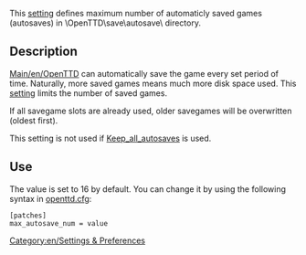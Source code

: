 [[Category:en/Settings & Preferences]]

This [[Main/en/Advanced Settings|setting]] defines maximum number of automaticly saved games (autosaves) in \OpenTTD\save\autosave\ directory.  

== Description ==

[[Main/en/OpenTTD]] can automatically save the game every set period of time. Naturally, more saved games means much more disk space used. This [[Main/en/Advanced Settings|setting]] limits the number of saved games.

If all savegame slots are already used, older savegames will be overwritten (oldest first).

This setting is not used if [[Main/en/Keep all autosaves|Keep_all_autosaves]] is used.

== Use ==

The value is set to 16 by default. You can change it by using the following syntax in [[Main/en/Openttd.cfg|openttd.cfg]]:
<pre>[patches]
max_autosave_num = value</pre>